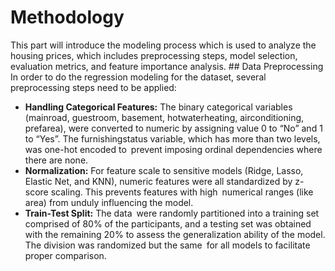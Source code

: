 # Methodology
This part will introduce the modeling process which is used to analyze the housing prices, which includes preprocessing steps, model selection, evaluation metrics, and feature importance analysis. 
## Data Preprocessing
In order to do the regression modeling for the dataset, several preprocessing steps need to be applied:

- **Handling Categorical Features:**
The binary categorical variables (mainroad, guestroom, basement, hotwaterheating, airconditioning, prefarea), were converted to numeric by assigning value 0 to “No” and 1 to “Yes”. The furnishingstatus variable, which has more than two levels, was one-hot encoded to prevent imposing ordinal dependencies where there are none.
- **Normalization:**
For feature scale to sensitive models (Ridge, Lasso, Elastic Net, and KNN), numeric features were all standardized by z-score scaling. This prevents features with high numerical ranges (like area) from unduly influencing the model.
- **Train-Test Split:**
The data were randomly partitioned into a training set comprised of 80% of the participants, and a testing set was obtained with the remaining 20% to assess the generalization ability of the model. The division was randomized but the same for all models to facilitate proper comparison.